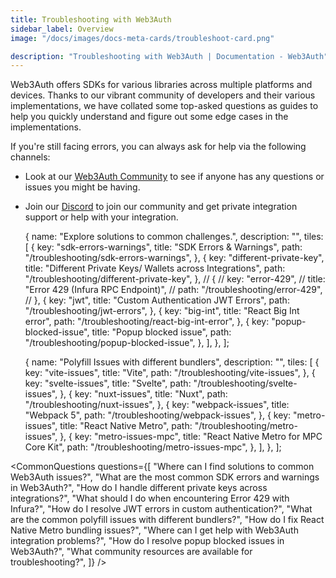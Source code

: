 ```yaml
---
title: Troubleshooting with Web3Auth
sidebar_label: Overview
image: "/docs/images/docs-meta-cards/troubleshoot-card.png"

description: "Troubleshooting with Web3Auth | Documentation - Web3Auth"
---
```




Web3Auth offers SDKs for various libraries across multiple platforms and devices. Thanks to our
vibrant community of developers and their various implementations, we have collated some top-asked
questions as guides to help you quickly understand and figure out some edge cases in the
implementations.

If you're still facing errors, you can always ask for help via the following channels:

- Look at our [Web3Auth Community](https://web3auth.io/community/) to see if anyone has any
  questions or issues you might be having.
- Join our [Discord](https://discord.gg/web3auth) to join our community and get private integration
  support or help with your integration.

  {
    name: "Explore solutions to common challenges.",
    description: "",
    tiles: [
      {
        key: "sdk-errors-warnings",
        title: "SDK Errors & Warnings",
        path: "/troubleshooting/sdk-errors-warnings",
      },
      {
        key: "different-private-key",
        title: "Different Private Keys/ Wallets across Integrations",
        path: "/troubleshooting/different-private-key",
      },
      // {
      //   key: "error-429",
      //   title: "Error 429 (Infura RPC Endpoint)",
      //   path: "/troubleshooting/error-429",
      // },
      {
        key: "jwt",
        title: "Custom Authentication JWT Errors",
        path: "/troubleshooting/jwt-errors",
      },
      {
        key: "big-int",
        title: "React Big Int error",
        path: "/troubleshooting/react-big-int-error",
      },
      {
        key: "popup-blocked-issue",
        title: "Popup blocked issue",
        path: "/troubleshooting/popup-blocked-issue",
      },
    ],
  },
];

  {
    name: "Polyfill Issues with different bundlers",
    description: "",
    tiles: [
      {
        key: "vite-issues",
        title: "Vite",
        path: "/troubleshooting/vite-issues",
      },
      {
        key: "svelte-issues",
        title: "Svelte",
        path: "/troubleshooting/svelte-issues",
      },
      {
        key: "nuxt-issues",
        title: "Nuxt",
        path: "/troubleshooting/nuxt-issues",
      },
      {
        key: "webpack-issues",
        title: "Webpack 5",
        path: "/troubleshooting/webpack-issues",
      },
      {
        key: "metro-issues",
        title: "React Native Metro",
        path: "/troubleshooting/metro-issues",
      },
      {
        key: "metro-issues-mpc",
        title: "React Native Metro for MPC Core Kit",
        path: "/troubleshooting/metro-issues-mpc",
      },
    ],
  },
];

<Tiles tileGroups={GeneralErrors} />
<Tiles tileGroups={PolyfillIssues} />

<CommonQuestions
  questions={[
    "Where can I find solutions to common Web3Auth issues?",
    "What are the most common SDK errors and warnings in Web3Auth?",
    "How do I handle different private keys across integrations?",
    "What should I do when encountering Error 429 with Infura?",
    "How do I resolve JWT errors in custom authentication?",
    "What are the common polyfill issues with different bundlers?",
    "How do I fix React Native Metro bundling issues?",
    "Where can I get help with Web3Auth integration problems?",
    "How do I resolve popup blocked issues in Web3Auth?",
    "What community resources are available for troubleshooting?",
  ]}
/>
